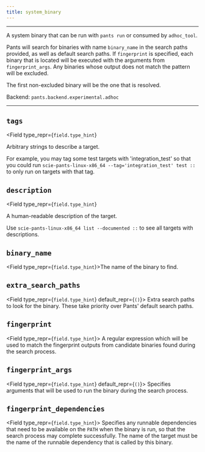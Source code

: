```yaml
---
title: system_binary
---
```



---

A system binary that can be run with `pants run` or consumed by `adhoc_tool`.

Pants will search for binaries with name `binary_name` in the search paths provided, as well as default search paths. If `fingerprint` is specified, each binary that is located will be executed with the arguments from `fingerprint_args`. Any binaries whose output does not match the pattern will be excluded.

The first non-excluded binary will be the one that is resolved.

Backend: <span className="color--primary">`pants.backend.experimental.adhoc`</span>

---

<span className={styles.options}>

## `tags`

<Field
    type_repr={`field.type_hint`}
>
Arbitrary strings to describe a target.

For example, you may tag some test targets with &#x27;integration_test&#x27; so that you could run `scie-pants-linux-x86_64 --tag='integration_test' test ::` to only run on targets with that tag.

</Field>

## `description`

<Field
    type_repr={`field.type_hint`}
>
A human-readable description of the target.

Use `scie-pants-linux-x86_64 list --documented ::` to see all targets with descriptions.

</Field>

## `binary_name`

<Field type_repr={`field.type_hint`}>The name of the binary to find.</Field>

## `extra_search_paths`

<Field type_repr={`field.type_hint`} default_repr={`()`}>
  Extra search paths to look for the binary. These take priority over
  Pants&#x27; default search paths.
</Field>

## `fingerprint`

<Field type_repr={`field.type_hint`}>
  A regular expression which will be used to match the fingerprint outputs from
  candidate binaries found during the search process.
</Field>

## `fingerprint_args`

<Field type_repr={`field.type_hint`} default_repr={`()`}>
  Specifies arguments that will be used to run the binary during the search
  process.
</Field>

## `fingerprint_dependencies`

<Field type_repr={`field.type_hint`}>
  Specifies any runnable dependencies that need to be available on the `PATH`
  when the binary is run, so that the search process may complete successfully.
  The name of the target must be the name of the runnable dependency that is
  called by this binary.
</Field>

</span>
